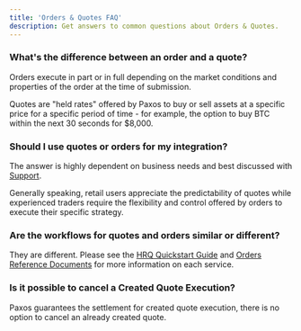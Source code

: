 ```yaml
---
title: 'Orders & Quotes FAQ'
description: Get answers to common questions about Orders & Quotes.
---
```


[quote-quickstart]: ./quotes/quickstart
[v2-orders]: ../../api-reference/orders

### What's the difference between an order and a quote?
Orders execute in part or in full depending on the market conditions and properties of the order at the time of submission.

Quotes are "held rates" offered by Paxos to buy or sell assets at a specific price for a specific period of time - for example, 
the option to buy BTC within the next 30 seconds for $8,000.

### Should I use quotes or orders for my integration?
The answer is highly dependent on business needs and best discussed with [Support](https://support.paxos.com/hc/en-us).

Generally speaking, retail users appreciate the predictability of quotes while experienced traders require the flexibility and 
control offered by orders to execute their specific strategy.

### Are the workflows for quotes and orders similar or different?
They are different. Please see the [HRQ Quickstart Guide][quote-quickstart] and [Orders Reference Documents][v2-orders] 
for more information on each service.

### Is it possible to cancel a Created Quote Execution?
Paxos guarantees the settlement for created quote execution, there is no option to cancel an already created quote.
